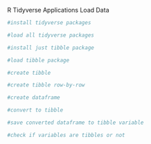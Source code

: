 R Tidyverse Applications
Load Data

```r
#install tidyverse packages

```

```r
#load all tidyverse packages

```

```r
#install just tibble package

```

```r
#load tibble package

```

```r
#create tibble

```

```r
#create tibble row-by-row

```

```r
#create dataframe

```

```r
#convert to tibble

```

```r
#save converted dataframe to tibble variable

```

```r
#check if variables are tibbles or not

```